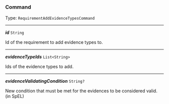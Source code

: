 


### Command

Type: `RequirementAddEvidenceTypesCommand`

---

***id*** `String`

Id of the requirement to add evidence types to.



---

***evidenceTypeIds*** `List<String>`

Ids of the evidence types to add.



---

***evidenceValidatingCondition*** `String?`

New condition that must be met for the evidences to be considered valid. (in SpEL)


